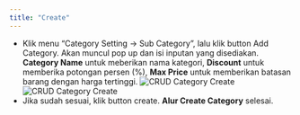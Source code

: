 ```yaml
---
title: "Create"
---
```


- Klik menu “Category Setting -> Sub Category”, lalu klik button Add Category. Akan muncul pop up dan isi inputan yang disediakan. **Category Name** untuk meberikan nama kategori, **Discount** untuk memberika potongan persen (%), **Max Price** untuk memberikan batasan barang dengan harga tertinggi.
  ![CRUD Category Create](/image/storage/crud-category/create/a-1.png "CRUD Category Create")
  ![CRUD Category Create](/image/storage/crud-category/create/a-2.png "CRUD Category Create")
- Jika sudah sesuai, klik button create. **Alur Create Category** selesai.
